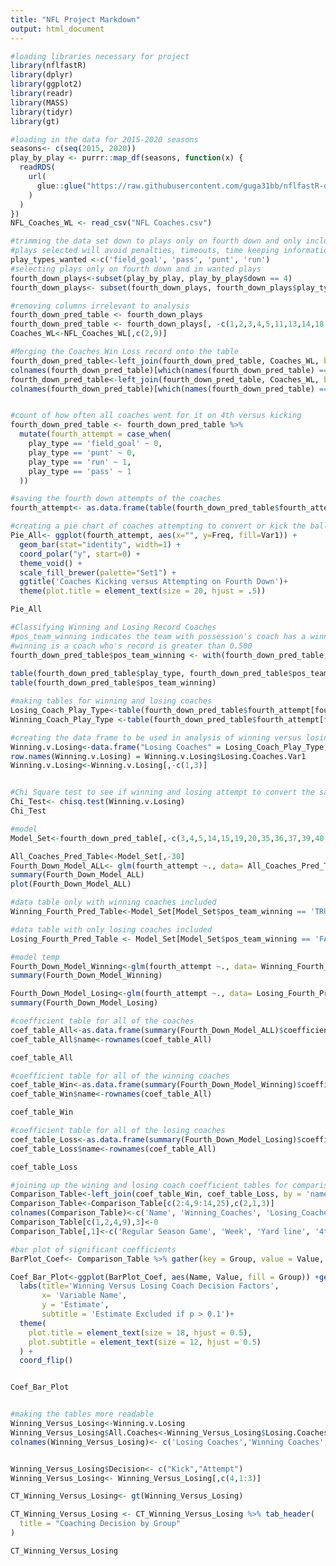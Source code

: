 ---
title: "NFL Project Markdown"
output: html_document
---

```{r setup, include=TRUE}
#loading libraries necessary for project
library(nflfastR)
library(dplyr)
library(ggplot2)
library(readr)
library(MASS)
library(tidyr)
library(gt)

#loading in the data for 2015-2020 seasons 
seasons<- c(seq(2015, 2020))
play_by_play <- purrr::map_df(seasons, function(x) {
  readRDS(
    url(
      glue::glue("https://raw.githubusercontent.com/guga31bb/nflfastR-data/master/data/play_by_play_{x}.rds")
    )
  )
})
NFL_Coaches_WL <- read_csv("NFL Coaches.csv")

#trimming the data set down to plays only on fourth down and only include run, punt, pass, or field goal plays
#plays selected will avoid penalties, timeouts, time keeping information and other non relevant plays
play_types_wanted <-c('field_goal', 'pass', 'punt', 'run')
#selecting plays only on fourth down and in wanted plays
fourth_down_plays<-subset(play_by_play, play_by_play$down == 4)
fourth_down_plays<- subset(fourth_down_plays, fourth_down_plays$play_type %in% play_types_wanted)

#removing columns irrelevant to analysis
fourth_down_pred_table <- fourth_down_plays
fourth_down_pred_table <- fourth_down_plays[, -c(1,2,3,4,5,11,13,14,18,19,20, 22, 24, 25, 28, 31:48, 50:53, 56, 57, 61:63, 71:76, 81:92, 95:125, 128:154, 156:328, 330:333, 336:370)]
Coaches_WL<-NFL_Coaches_WL[,c(2,9)]

#Merging the Coaches Win Loss record onto the table
fourth_down_pred_table<-left_join(fourth_down_pred_table, Coaches_WL, by = c('home_coach' = "Coach"))
colnames(fourth_down_pred_table)[which(names(fourth_down_pred_table) == 'W-L%')] <- 'home_WL'
fourth_down_pred_table<-left_join(fourth_down_pred_table, Coaches_WL, by = c('away_coach' = "Coach"))
colnames(fourth_down_pred_table)[which(names(fourth_down_pred_table) == 'W-L%')] <- 'away_WL'


#count of how often all coaches went for it on 4th versus kicking
fourth_down_pred_table <- fourth_down_pred_table %>% 
  mutate(fourth_attempt = case_when(
    play_type == 'field_goal' ~ 0,
    play_type == 'punt' ~ 0,
    play_type == 'run' ~ 1,
    play_type == 'pass' ~ 1
  ))

#saving the fourth down attempts of the coaches
fourth_attempt<- as.data.frame(table(fourth_down_pred_table$fourth_attempt))

#creating a pie chart of coaches attempting to convert or kick the ball
Pie_All<- ggplot(fourth_attempt, aes(x="", y=Freq, fill=Var1)) +
  geom_bar(stat="identity", width=1) +
  coord_polar("y", start=0) +
  theme_void() +
  scale_fill_brewer(palette="Set1") +
  ggtitle('Coaches Kicking versus Attempting on Fourth Down')+
  theme(plot.title = element_text(size = 20, hjust = .5))

Pie_All

#Classifying Winning and Losing Record Coaches
#pos_team_winning indicates the team with possession's coach has a winning record
#winning is a coach who's record is greater than 0.500
fourth_down_pred_table$pos_team_winning <- with(fourth_down_pred_table, ifelse(posteam_type == 'home' & home_WL > 0.500, "TRUE", 
                                                                               ifelse(posteam_type == 'away' & away_WL > 0.500, "TRUE", "FALSE")))
table(fourth_down_pred_table$play_type, fourth_down_pred_table$pos_team_winning)
table(fourth_down_pred_table$pos_team_winning)

#making tables for winning and losing coaches
Losing_Coach_Play_Type<-table(fourth_down_pred_table$fourth_attempt[fourth_down_pred_table$pos_team_winning =='FALSE'])
Winning_Coach_Play_Type <-table(fourth_down_pred_table$fourth_attempt[fourth_down_pred_table$pos_team_winning =='TRUE'])

#creating the data frame to be used in analysis of winning versus losing coaches
Winning.v.Losing<-data.frame("Losing Coaches" = Losing_Coach_Play_Type, "Winning Coaches" = Winning_Coach_Play_Type)
row.names(Winning.v.Losing) = Winning.v.Losing$Losing.Coaches.Var1
Winning.v.Losing<-Winning.v.Losing[,-c(1,3)]


#Chi Square test to see if winning and losing attempt to convert the same frequency
Chi_Test<- chisq.test(Winning.v.Losing)
Chi_Test

#model 
Model_Set<-fourth_down_pred_table[,-c(3,4,5,14,15,19,20,35,36,37,39,40,41,42)]

All_Coaches_Pred_Table<-Model_Set[,-30]
Fourth_Down_Model_ALL<- glm(fourth_attempt ~., data= All_Coaches_Pred_Table, family = 'binomial')
summary(Fourth_Down_Model_ALL)
plot(Fourth_Down_Model_ALL)

#data table only with winning coaches included
Winning_Fourth_Pred_Table<-Model_Set[Model_Set$pos_team_winning == 'TRUE',-30]

#data table with only losing coaches included
Losing_Fourth_Pred_Table <- Model_Set[Model_Set$pos_team_winning == 'FALSE', -30]

#model temp 
Fourth_Down_Model_Winning<-glm(fourth_attempt ~., data= Winning_Fourth_Pred_Table, family = 'binomial')
summary(Fourth_Down_Model_Winning)

Fourth_Down_Model_Losing<-glm(fourth_attempt ~., data= Losing_Fourth_Pred_Table, family = 'binomial')
summary(Fourth_Down_Model_Losing)

#coefficient table for all of the coaches
coef_table_All<-as.data.frame(summary(Fourth_Down_Model_ALL)$coefficients[-27,1])
coef_table_All$name<-rownames(coef_table_All)

coef_table_All

#coefficient table for all of the winning coaches
coef_table_Win<-as.data.frame(summary(Fourth_Down_Model_Winning)$coefficients[,1])
coef_table_Win$name<-rownames(coef_table_All)

coef_table_Win

#coefficient table for all of the losing coaches
coef_table_Loss<-as.data.frame(summary(Fourth_Down_Model_Losing)$coefficients[,1])
coef_table_Loss$name<-rownames(coef_table_All)

coef_table_Loss

#joining up the wining and losing coach coefficient tables for comparison
Comparison_Table<-left_join(coef_table_Win, coef_table_Loss, by = 'name')
Comparison_Table<-Comparison_Table[c(2:4,9:14,25),c(2,1,3)]
colnames(Comparison_Table)<-c('Name', 'Winning_Coaches', 'Losing_Coaches')
Comparison_Table[c(1,2,4,9),3]<-0
Comparison_Table[,1]<-c('Regular Season Game', 'Week', 'Yard line', '4th and Goal', 'Yards to Go', 'Net Yards on Drive', 'Timeout', 'Pos Team Timeout Left', 'Def Team Timeouts Left', 'WP')

#bar plot of significant coefficients
BarPlot_Coef<- Comparison_Table %>% gather(key = Group, value = Value, 2:3)

Coef_Bar_Plot<-ggplot(BarPlot_Coef, aes(Name, Value, fill = Group)) +geom_col(position = 'dodge') + 
  labs(title='Winning Versus Losing Coach Decision Factors', 
       x= 'Variable Name',
       y = 'Estimate',
       subtitle = 'Estimate Excluded if p > 0.1')+
  theme(
    plot.title = element_text(size = 18, hjust = 0.5),
    plot.subtitle = element_text(size = 12, hjust = 0.5)
  ) +
  coord_flip()


Coef_Bar_Plot


#making the tables more readable
Winning_Versus_Losing<-Winning.v.Losing
Winning_Versus_Losing$All.Coaches<-Winning_Versus_Losing$Losing.Coaches.Freq+Winning_Versus_Losing$Winning.Coaches.Freq
colnames(Winning_Versus_Losing)<- c('Losing Coaches','Winning Coaches','All Coaches')


Winning_Versus_Losing$Decision<- c("Kick","Attempt")  
Winning_Versus_Losing<- Winning_Versus_Losing[,c(4,1:3)]

CT_Winning_Versus_Losing<- gt(Winning_Versus_Losing)

CT_Winning_Versus_Losing <- CT_Winning_Versus_Losing %>% tab_header(
  title = "Coaching Decision by Group"
)

CT_Winning_Versus_Losing

```

